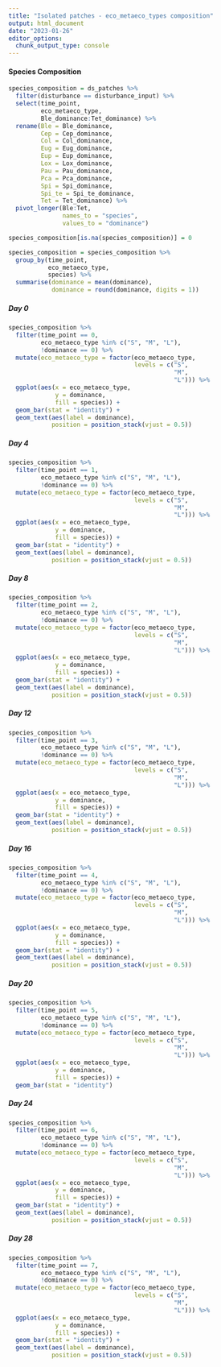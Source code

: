 ```yaml
---
title: "Isolated patches - eco_metaeco_types composition"
output: html_document
date: "2023-01-26"
editor_options: 
  chunk_output_type: console
---
```


#### Species Composition {.tabset .tabset-pills}

```r
species_composition = ds_patches %>%
  filter(disturbance == disturbance_input) %>%
  select(time_point,
         eco_metaeco_type,
         Ble_dominance:Tet_dominance) %>%
  rename(Ble = Ble_dominance,
         Cep = Cep_dominance,
         Col = Col_dominance,
         Eug = Eug_dominance,
         Eup = Eup_dominance,
         Lox = Lox_dominance,
         Pau = Pau_dominance,
         Pca = Pca_dominance,
         Spi = Spi_dominance,
         Spi_te = Spi_te_dominance,
         Tet = Tet_dominance) %>%
  pivot_longer(Ble:Tet, 
               names_to = "species", 
               values_to = "dominance")

species_composition[is.na(species_composition)] = 0

species_composition = species_composition %>%
  group_by(time_point,
           eco_metaeco_type, 
           species) %>%
  summarise(dominance = mean(dominance),
            dominance = round(dominance, digits = 1))
```

##### Day 0

```r
species_composition %>%
  filter(time_point == 0,
         eco_metaeco_type %in% c("S", "M", "L"),
         !dominance == 0) %>%
  mutate(eco_metaeco_type = factor(eco_metaeco_type, 
                                   levels = c("S", 
                                              "M", 
                                              "L"))) %>% 
  ggplot(aes(x = eco_metaeco_type,
             y = dominance,
             fill = species)) +
  geom_bar(stat = "identity") +
  geom_text(aes(label = dominance), 
            position = position_stack(vjust = 0.5))
```

##### Day 4

```r
species_composition %>%
  filter(time_point == 1,
         eco_metaeco_type %in% c("S", "M", "L"),
         !dominance == 0) %>%
  mutate(eco_metaeco_type = factor(eco_metaeco_type, 
                                   levels = c("S", 
                                              "M", 
                                              "L"))) %>% 
  ggplot(aes(x = eco_metaeco_type,
             y = dominance,
             fill = species)) +
  geom_bar(stat = "identity") +
  geom_text(aes(label = dominance), 
            position = position_stack(vjust = 0.5))
```

##### Day 8

```r
species_composition %>%
  filter(time_point == 2,
         eco_metaeco_type %in% c("S", "M", "L"),
         !dominance == 0) %>%
  mutate(eco_metaeco_type = factor(eco_metaeco_type, 
                                   levels = c("S", 
                                              "M", 
                                              "L"))) %>% 
  ggplot(aes(x = eco_metaeco_type,
             y = dominance,
             fill = species)) +
  geom_bar(stat = "identity") +
  geom_text(aes(label = dominance), 
            position = position_stack(vjust = 0.5))
```

##### Day 12

```r
species_composition %>%
  filter(time_point == 3,
         eco_metaeco_type %in% c("S", "M", "L"),
         !dominance == 0) %>%
  mutate(eco_metaeco_type = factor(eco_metaeco_type, 
                                   levels = c("S", 
                                              "M", 
                                              "L"))) %>% 
  ggplot(aes(x = eco_metaeco_type,
             y = dominance,
             fill = species)) +
  geom_bar(stat = "identity") +
  geom_text(aes(label = dominance), 
            position = position_stack(vjust = 0.5))
```

##### Day 16

```r
species_composition %>%
  filter(time_point == 4,
         eco_metaeco_type %in% c("S", "M", "L"),
         !dominance == 0) %>%
  mutate(eco_metaeco_type = factor(eco_metaeco_type, 
                                   levels = c("S", 
                                              "M", 
                                              "L"))) %>% 
  ggplot(aes(x = eco_metaeco_type,
             y = dominance,
             fill = species)) +
  geom_bar(stat = "identity") +
  geom_text(aes(label = dominance), 
            position = position_stack(vjust = 0.5))
```

##### Day 20

```r
species_composition %>%
  filter(time_point == 5,
         eco_metaeco_type %in% c("S", "M", "L"),
         !dominance == 0) %>%
  mutate(eco_metaeco_type = factor(eco_metaeco_type, 
                                   levels = c("S", 
                                              "M", 
                                              "L"))) %>% 
  ggplot(aes(x = eco_metaeco_type,
             y = dominance,
             fill = species)) +
  geom_bar(stat = "identity")
```

##### Day 24

```r
species_composition %>%
  filter(time_point == 6,
         eco_metaeco_type %in% c("S", "M", "L"),
         !dominance == 0) %>%
  mutate(eco_metaeco_type = factor(eco_metaeco_type, 
                                   levels = c("S", 
                                              "M", 
                                              "L"))) %>% 
  ggplot(aes(x = eco_metaeco_type,
             y = dominance,
             fill = species)) +
  geom_bar(stat = "identity") +
  geom_text(aes(label = dominance), 
            position = position_stack(vjust = 0.5))
```

##### Day 28

```r
species_composition %>%
  filter(time_point == 7,
         eco_metaeco_type %in% c("S", "M", "L"),
         !dominance == 0) %>%
  mutate(eco_metaeco_type = factor(eco_metaeco_type, 
                                   levels = c("S", 
                                              "M", 
                                              "L"))) %>% 
  ggplot(aes(x = eco_metaeco_type,
             y = dominance,
             fill = species)) +
  geom_bar(stat = "identity") +
  geom_text(aes(label = dominance), 
            position = position_stack(vjust = 0.5))
```